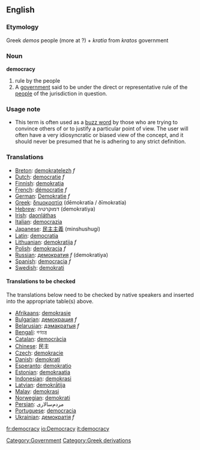 ==English==
===Etymology===
Greek ''demos'' people (more at ?) + ''kratia'' from ''kratos'' government
=== Noun ===
'''democracy'''
#rule by the people
#A [[government]] said to be under the direct or representative rule of the [[people]] of the jurisdiction in question.  
[[Category:Government]]

===Usage note===
*This term is often used as a [[buzz word]] by those who are trying to convince others of or to justify a particular point of view.  The user will often have a very idiosyncratic or biased view of the concept, and it should never be presumed that he is adhering to any strict definition.

===Translations===
{{top}}
*[[Breton]]: [[demokratelezh]] ''f''
*[[Dutch]]: [[democratie]] ''f''
*[[Finnish]]: [[demokratia]]
*[[French]]: [[démocratie]] ''f''
*[[German]]: [[Demokratie]] ''f''
*[[Greek]]: [[δημοκρατία]] (dēmokratía / ðīmokratía)
*[[Hebrew]]: דמוקרטיה (demokratiya)
*[[Irish]]: [[daonláthas]]
*[[Italian]]: [[democrazia]]
*[[Japanese]]: [[民主主義]] (minshushugi)
*[[Latin]]: [[democratia]]
*[[Lithuanian]]: [[demokratija]] ''f''
*[[Polish]]: [[demokracja]] ''f''
*[[Russian]]: [[демократия]] ''f'' (demokratiya)
*[[Spanish]]: [[democracia]] ''f''
*[[Swedish]]: [[demokrati]]
{{bottom}}

====Translations to be checked====
<!--Remove this section once all of the translations below have been moved into the tables above.-->

The translations below need to be checked by native speakers and inserted into the appropriate table(s) above.

*[[Afrikaans]]: [[demokrasie]]
*[[Bulgarian]]: [[демокрация]] ''f''
*[[Belarusian]]: [[дэмакратыя]] ''f''
*[[Bengali]]: গণতন্ত্র
*[[Catalan]]: [[democràcia]]
*[[Chinese]]: 民主
*[[Czech]]: [[demokracie]]
*[[Danish]]: [[demokrati]]
*[[Esperanto]]: [[demokratio]]
*[[Estonian]]: [[demokraatia]]
*[[Indonesian]]: [[demokrasi]]
*[[Latvian]]: [[demokrātija]]
*[[Malay]]: [[demokrasi]]
*[[Norwegian]]: [[demokrati]]
*[[Persian]]: مردم‌سالاری
*[[Portuguese]]: [[democracia]]
*[[Ukrainian]]: [[демократія]] ''f''

[[Category:Greek derivations]]

[[fr:democracy]]
[[io:Democracy]]
[[it:democracy]]